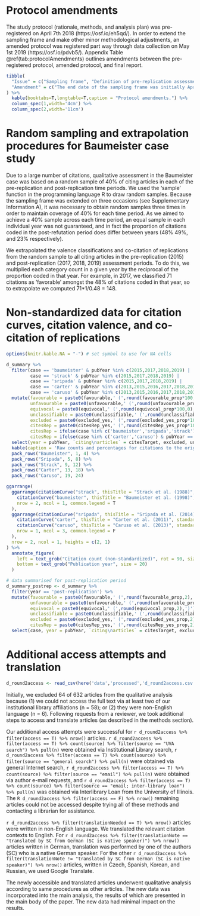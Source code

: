 # Protocol amendments {#appA}

The study protocol (rationale, methods, and analysis plan) was pre-registered on April 7th 2018 (https://osf.io/eh5qd/). In order to extend the sampling frame and make other minor methodological adjustments, an amended protocol was registered part way through data collection on May 1st 2019 (https://osf.io/pdvb5/). Appendix Table \@ref(tab:protocolAmendments) outlines amendments between the pre-registered protocol, amended protocol, and final report.

```r
tibble(
  "Issue" = c("Sampling frame", "Definition of pre-replication assessment period", "Exclusion of replication year from qualitative assessment", "Automated extraction of citation contexts and replication co-citation", "Counter-arguments", "Dual-coding for citation valence classification", "Examination of characteristics of articles providing counter-arguments.","Renaming of two citation patterns", "Data exclusions", "Citations to replication studies and co-citation of original studies", "Additional access attempts and translation"),
  "Amendment" = c("The end date of the sampling frame was initially April 6th 2018 (see pre-registered protocol). Later, we decided to extend the sampling frame to April 26th 2019 to learn more about how the citation curves developed over time (see amended protocol). Finally, we decided to extend the sampling frame to December 31st 2019 to ensure we had all citations for the year 2019.", "Initially, the pre-replication assessment period was defined as 2015 (i.e., replication year - 1) for the Registered Replication Report cases and all pre-replication years for the other cases. In practice, when the replication year - 1 definition is used for all cases, only one study (Caruso) has a citing article outside of this period, and it is only a single article. Therefore, we have decided that it is more straightforward to use the same definition of the pre-replication assessment period (replication year - 1) for all cases.", "The pre-registered protocol neglected to mention that we intended to exclude the replication year from qualitative assessment. This change was documented in the amended protocol.", "Initially, we intended to use Matlab code to partly automate the extraction of ‘citation contexts’ (text surrounding in-text citations) and identify replication co-citation. However, we found that the size of the relevant citation context varied substantially between articles, so we decided to extract all citation contexts manually. We also decided to identify replication co-citation manually too. These changes were documented in the amended protocol.","In the amended protocol, we clarified that we would attempt to identify counter-arguments in all articles that cited the original study and the replication study.", "Initially, we planned to dual code small batches of articles depending on the degree of inter-rater reliability. However, we encountered a number of somewhat ambiguous cases in our initial coding which suggested there may be more subjectivity involved in the classification of citation valence than we had originally anticipated. For example, an article may contain several favourable statements and several unfavourable statements, in which case one needs to determine how to appropriately weight those statements in order to arrive at a classification that accurately represents the author’s viewpoint. To address this, we decided to minimize subjectivity by dual-coding all articles, with disagreements resolved through discussion (with a third coder if necessary). This is documented in the amended protocol.", "After completing the study we thought it would be informative to examine the article types and journals of articles that provided counter-arguments, and any overlap in authorship with the original study authors or prior collaborators of the first authors of the original studies. These analyses were not pre-registered.", "After completing the study we decided to revise the following terminology from the protocol in order to improve clarity: “principled defence” was changed to “explicit defence” and “hollow defence” was changed to “absent defence”.", "The criteria to exclude data from qualitative assessment (no access and no original study citation in the main text, were not pre-registered. These exclusions were necessary because they precluded the qualitative assessment.","Upon reviewer request, we obtained citation counts for replication studies and checked if they co-cited the relevant original study. These results are presented in the main results section.", "Upon reviewer request, we took additional steps to obtain articles that we were previously unable to access, and to translate articles that were written in a non-English language. The newly accessible and translated articles then underwent qualitative analyses. These new data had minimal impact on the results, we have therefore incorporated them into the main paper. Supplementary Information D describes the process in detail and also contains copies of the original graphs before the data from the newly accessible and translated articles were incorporated.")
) %>%
  kable(booktabs=T,longtable=T,caption = "Protocol amendments.") %>%
  column_spec(1,width='4cm') %>%
  column_spec(2,width='11cm')
```

# Random sampling and extrapolation procedures for Baumeister case study {#appB}

Due to a large number of citations, qualitative assessment in the Baumeister case was based on a random sample of 40% of citing articles in each of the pre-replication and post-replication time periods. We used the ‘sample’ function in the programming language R to draw random samples. Because the sampling frame was extended on three occasions (see Supplementary Information A), it was necessary to obtain random samples three times in order to maintain coverage of 40% for each time period. As we aimed to achieve a 40% sample across each time period, an equal sample in each individual year was not guaranteed, and in fact the proportion of citations coded in the post-refutation period does differ between years (48% 49%, and 23% respectively).

We extrapolated the valence classifications and co-citation of replications from the random sample to all citing articles in the pre-replication (2015) and post-replication (2017, 2018, 2019) assessment periods. To do this, we multiplied each category count in a given year by the reciprocal of the proportion coded in that year. For example, in 2017, we classified 71 citations as ‘favorable’ amongst the 48% of citations coded in that year, so to extrapolate we computed 71*1/0.48 = 148.

# Non-standardized data for citation curves, citation valence, and co-citation of replications {#appC}

```r
options(knitr.kable.NA = "-") # set symbol to use for NA cells

d_summary %>%
  filter(case == 'baumeister' & pubYear %in% c(2015,2017,2018,2019) |
         case == 'strack' & pubYear %in% c(2015,2017,2018,2019) |
         case == 'sripada' & pubYear %in% c(2015,2017,2018,2019) |
         case == 'carter' & pubYear %in% c(2013,2015,2016,2017,2018,2019) |
         case == 'caruso' & pubYear %in% c(2013,2015,2016,2017,2018,2019)) %>%
  mutate(favourable = paste0(favourable,' (',round(favourable_prop*100,0),'%)'),
         unfavourable = paste0(unfavourable,' (',round(unfavourable_prop*100,0),'%)'),
         equivocal = paste0(equivocal,' (',round(equivocal_prop*100,0),'%)'),
         unclassifiable = paste0(unclassifiable,' (',round(unclassifiable_prop*100,0),'%)'),
         excluded = paste0(excluded_yes,' (',round(excluded_yes_prop*100,0),'%)'),
         citesRep = paste0(citesRep_yes,' (',round(citesRep_yes_prop*100,0),'%)'),
         citesRep = ifelse(case %in% c('baumeister','sripada','strack') & pubYear == 2015, NA, citesRep), # set citesRep to NA in pre-replication year
         citesRep = ifelse(case %in% c('carter','caruso') & pubYear == 2013, NA, citesRep)) %>% # set citesRep to NA in pre-replication year
  select(year = pubYear, `citing\narticles` = citesTarget, excluded, unclassifiable, favourable, equivocal, unfavourable, citesRep) %>%
  kable(caption = 'Raw counts and percentages for citations to the original study, exclusions, citation valence, and concomitant citations to the replication study in qualitative assessment period. In the Baumeister case, numbers in square brackets in the citations column are the number of citing articles included in the random samples drawn from the pre-replication and post-replication time periods. Percentages for the Baumeister case are extrapolations based on the random samples.', booktabs=T, longtable=T) %>%
  pack_rows("Baumeister", 1, 4) %>%
  pack_rows("Sripada", 5, 8) %>%
  pack_rows("Strack", 9, 12) %>%
  pack_rows("Carter", 13, 18) %>%
  pack_rows("Caruso", 19, 24)
```

```r
ggarrange(
  ggarrange(citationCurve("strack", thisTitle = "Strack et al. (1988)", standardized = F, plotReference = F, areaPlot = F),
    citationCurve("baumeister", thisTitle = "Baumeister et al. (1998)", standardized = F, plotReference = F, areaPlot = F),
    nrow = 2, ncol = 1, common.legend = T
  ),
  ggarrange(citationCurve("sripada", thisTitle = "Sripada et al. (2014)", standardized = F, plotReference = F, areaPlot = F),
    citationCurve("carter", thisTitle = "Carter et al. (2011)", standardized = F, plotReference = F, areaPlot = F),
    citationCurve("caruso", thisTitle = "Caruso et al. (2013)", standardized = F, plotReference = F, areaPlot = F),
    nrow = 1, ncol = 3, common.legend = F
  ),
  nrow = 2, ncol = 1, heights = c(2, 1)
) %>%
  annotate_figure(
    left = text_grob("Citation count (non-standardized)", rot = 90, size = 20),
    bottom = text_grob("Publication year", size = 20)
  )
```

```r
# data summarised for post-replication period
d_summary_postrep <- d_summary %>%
  filter(year == 'post-replication') %>%
  mutate(favourable = paste0(favourable,' (',round(favourable_prop,2),')'),
         unfavourable = paste0(unfavourable,' (',round(unfavourable_prop,2),')'),
         equivocal = paste0(equivocal,' (',round(equivocal_prop,2),')'),
         unclassifiable = paste0(unclassifiable,' (',round(unclassifiable_prop,2),')'),
         excluded = paste0(excluded_yes,' (',round(excluded_yes_prop,2),')'),
         citesRep = paste0(citesRep_yes,' (',round(citesRep_yes_prop,2),')')) %>%
  select(case, year = pubYear, `citing\narticles` = citesTarget, excluded, unclassifiable, favourable, equivocal, unfavourable, citesRep)
```



# Additional access attempts and translation {#appD}

```r
d_round2access <- read_csv(here('data','processed','d_round2access.csv'))
```

Initially, we excluded 64 of 632 articles from the qualitative analysis because (1) we could not access the full text via at least two of our institutional library affiliations (n = 58); or (2) they were non-English language (n = 6). Following requests from a reviewer, we took additional steps to access and translate articles (as described in the methods section).

Our additional access attempts were successful for `r d_round2access %>% filter(access == T) %>% nrow()` articles. `r d_round2access %>% filter(access == T) %>% count(source) %>% filter(source == "UVA search") %>% pull(n)` were obtained via Institutional Library search, `r d_round2access %>% filter(access == T) %>% count(source) %>% filter(source == "general search") %>% pull(n)` were obtained via general Internet search, `r d_round2access %>% filter(access == T) %>% count(source) %>% filter(source == "email") %>% pull(n)` were obtained via author e-mail requests, and `r d_round2access %>% filter(access == T) %>% count(source) %>% filter(source == "email; inter-library loan") %>% pull(n)` was obtained via Interlibrary Loan from the University of Illinois. The `R d_round2access %>% filter(access == F) %>% nrow()` remaining articles could not be accessed despite trying all of these methods and contacting a librarian for assistance.

`r d_round2access %>% filter(translationNeeded == T) %>% nrow()` articles were written in non-English language. We translated the relevant citation contexts to English. For `r d_round2access %>% filter(translationNote == "translated by SC from German (SC is native speaker)") %>% nrow()` articles written in German, translation was performed by one of the authors (SC) who is a native German speaker. For the other `r d_round2access %>% filter(translationNote != "translated by SC from German (SC is native speaker)") %>% nrow()` articles, written in Czech, Spanish, Korean, and Russian, we used Google Translate.

The newly accessible and translated articles underwent qualitative analysis according to same procedures as other articles. The new data was incorporated into the main analysis, the results of which are presented in the main body of the paper. The new data had minimal impact on the results.
